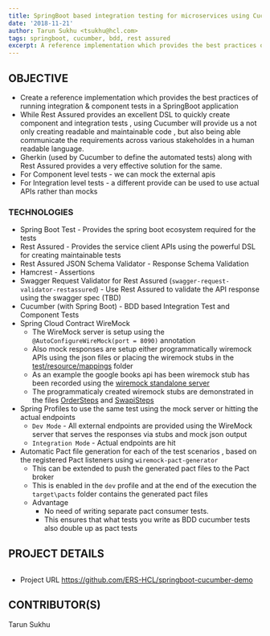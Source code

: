 ```yaml
---
title: SpringBoot based integration testing for microservices using Cucumber and Rest Assured
date: '2018-11-21'
author: Tarun Sukhu <tsukhu@hcl.com>
tags: springboot, cucumber, bdd, rest assured
excerpt: A reference implementation which provides the best practices of running integration & component tests in a SpringBoot application
---
```



## OBJECTIVE

* Create a reference implementation which provides the best practices of running integration & component tests in a SpringBoot application
* While Rest Assured provides an excellent DSL to quickly create component and integration tests , using Cucumber will provide us a not only creating readable and maintainable code , but also being able communicate the requirements across various stakeholdes in a human readable language.
* Gherkin (used by Cucumber to define the automated tests) along with Rest Assured provides a very effective solution for the same.
* For Component level tests - we can mock the external apis 
* For Integration level tests - a different provide can be used to use actual APIs rather than mocks

### TECHNOLOGIES

* Spring Boot Test - Provides the spring boot ecosystem required for the tests
* Rest Assured - Provides the service client APIs using the powerful DSL for creating maintainable tests
* Rest Assured JSON Schema Validator - Response Schema Validation
* Hamcrest - Assertions
* Swagger Request Validator for Rest Assured (`swagger-request-validator-restassured`) - Use Rest Assured to validate the API response using the swagger spec (TBD)
* Cucumber (with Spring Boot) - BDD based Integration Test and Component Tests
* Spring Cloud Contract WireMock
    * The WireMock server is setup using the `@AutoConfigureWireMock(port = 8090)` annotation
    * Also mock responses are setup either programmatically wiremock APIs using the json files or placing the wiremock stubs in the [test/resource/mappings](src/test/resources/mappings) folder
    * As an example the google books api has been wiremock stub has been recorded using the [wiremock standalone server](http://wiremock.org/docs/record-playback/) 
    * The programmaticaly created wiremock stubs are demonstrated in the files [OrderSteps](src/test/java/com/tsukhu/demo/steps/OrderSteps.java) and [SwapiSteps](src/test/java/com/tsukhu/demo/steps/SwapiSteps.java) 
* Spring Profiles to use the same test using the mock server or hitting the actual endpoints
    * `Dev Mode` - All external endpoints are provided using the WireMock server that serves the responses via stubs and mock json output
    * `Integration Mode` - Actual endpoints are hit
* Automatic Pact file generation for each of the test scenarios , based on the registered Pact listeners using `wiremock-pact-generator`
    * This can be extended to push the generated pact files to the Pact broker
    * This is enabled in the `dev` profile and at the end of the execution the `target\pacts` folder contains the generated pact files
    * Advantage
        * No need of writing separate pact consumer tests.
        * This ensures that what tests you write as BDD cucumber tests also double up as pact tests


## PROJECT DETAILS

<Image imageName="spring-cucumber" />

- Project URL https://github.com/ERS-HCL/springboot-cucumber-demo

## CONTRIBUTOR(S)

Tarun Sukhu
